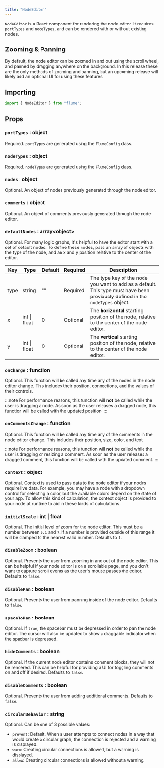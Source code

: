 ```yaml
---
title: "NodeEditor"
---
```


`NodeEditor` is a React component for rendering the node editor. It requires `portTypes` and `nodeTypes`, and can be rendered with or without existing nodes.

## Zooming & Panning

By default, the node editor can be zoomed in and out using the scroll wheel, and panned by dragging anywhere on the background. In this release these are the only methods of zooming and panning, but an upcoming release will likely add an optional UI for using these features.

## Importing

```js
import { NodeEditor } from "flume";
```

## Props

### `portTypes` : object

Required. `portTypes` are generated using the `FlumeConfig` class.

### `nodeTypes` : object

Required. `nodeTypes` are generated using the `FlumeConfig` class.

### `nodes` : object

Optional. An object of nodes previously generated through the node editor.

### `comments` : object

Optional. An object of comments previously generated through the node editor.

### `defaultNodes` : array<object\>

Optional. For many logic graphs, it's helpful to have the editor start with a set of default nodes. To define these nodes, pass an array of objects with the type of the node, and an x and y position relative to the center of the editor.

| Key  | Type         | Default | Required | Description                                                                                                                   |
| ---- | ------------ | ------- | -------- | ----------------------------------------------------------------------------------------------------------------------------- |
| type | string       | ""      | Required | The type key of the node you want to add as a default. This type must have been previously defined in the `nodeTypes` object. |
| x    | int \| float | 0       | Optional | The **horizontal** starting position of the node, relative to the center of the node editor.                                  |
| y    | int \| float | 0       | Optional | The **vertical** starting position of the node, relative to the center of the node editor.                                    |

### `onChange` : function

Optional. This function will be called any time any of the nodes in the node editor change. This includes their position, connections, and the values of their controls.

:::note
For performance reasons, this function will **not** be called while the user is dragging a node. As soon as the user releases a dragged node, this function will be called with the updated position.
:::

### `onCommentsChange` : function

Optional. This function will be called any time any of the comments in the node editor change. This includes their position, size, color, and text.

:::note
For performance reasons, this function will **not** be called while the user is dragging or resizing a comment. As soon as the user releases a dragged comment, this function will be called with the updated comment.
:::

### `context` : object

Optional. Context is used to pass data to the node editor if your nodes require live data. For example, you may have a node with a dropdown control for selecting a color, but the available colors depend on the state of your app. To allow this kind of calculation, the context object is provided to your node at runtime to aid in these kinds of calculations.

### `initialScale` : int | float

Optional. The initial level of zoom for the node editor. This must be a number between `0.1` and `7`. If a number is provided outside of this range it will be clamped to the nearest valid number. Defaults to `1`.

### `disableZoom` : boolean

Optional. Prevents the user from zooming in and out of the node editor. This can be helpful if your node editor is on a scrollable page, and you don't want to capture scroll events as the user's mouse passes the editor. Defaults to `false`.

### `disablePan` : boolean

Optional. Prevents the user from panning inside of the node editor. Defaults to `false`.

### `spaceToPan` : boolean

Optional. If `true`, the spacebar must be depressed in order to pan the node editor. The cursor will also be updated to show a draggable indicator when the spacbar is depressed.

### `hideComments` : boolean

Optional. If the current node editor contains comment blocks, they will not be rendered. This can be helpful for providing a UI for toggling comments on and off if desired. Defaults to `false`.

### `disableComments` : boolean

Optional. Prevents the user from adding additional comments. Defaults to `false`.

### `circularBehavior` : string

Optional. Can be one of 3 possible values:

- `prevent`: Default. When a user attempts to connect nodes in a way that would create a circular graph, the connection is rejected and a warning is displayed.
- `warn`: Creating circular connections is allowed, but a warning is displayed.
- `allow`: Creating circular connections is allowed without a warning.
